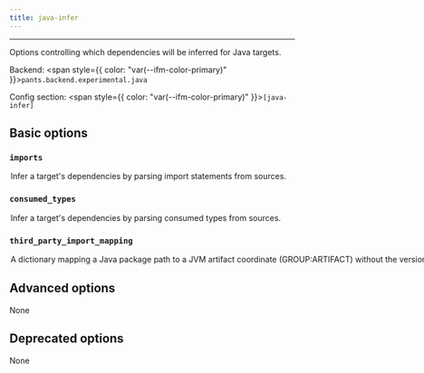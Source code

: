 ```yaml
---
title: java-infer
---
```



---

Options controlling which dependencies will be inferred for Java targets.

Backend: <span style={{ color: "var(--ifm-color-primary)" }}>`pants.backend.experimental.java`</span>

Config section: <span style={{ color: "var(--ifm-color-primary)" }}>`[java-infer]`</span>

## Basic options

<span className={styles.options}>

### `imports`

<Option
  cli_repr='--[no-]java-infer-imports'
  env_repr='PANTS_JAVA_INFER_IMPORTS'
  default_repr='True'
>
  

Infer a target's dependencies by parsing import statements from sources.

</Option>


### `consumed_types`

<Option
  cli_repr='--[no-]java-infer-consumed-types'
  env_repr='PANTS_JAVA_INFER_CONSUMED_TYPES'
  default_repr='True'
>
  

Infer a target's dependencies by parsing consumed types from sources.

</Option>


### `third_party_import_mapping`

<Option
  cli_repr={`--java-infer-third-party-import-mapping="{'key1': val1, 'key2': val2, ...}"`}
  env_repr='PANTS_JAVA_INFER_THIRD_PARTY_IMPORT_MAPPING'
  default_repr='{}'
>
  

A dictionary mapping a Java package path to a JVM artifact coordinate (GROUP\:ARTIFACT) without the version.

See `jvm_artifact` for more information on the mapping syntax.

</Option>


## Advanced options

None

## Deprecated options

None

</span>